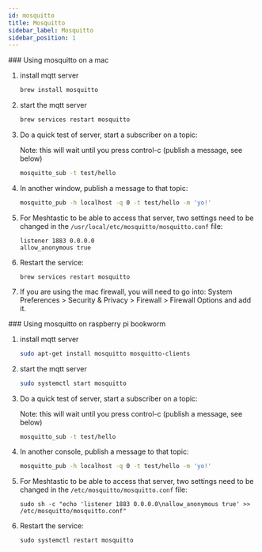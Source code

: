 ```yaml
---
id: mosquitto
title: Mosquitto
sidebar_label: Mosquitto
sidebar_position: 1
---
```

<Tabs>
<TabItem value="mac" label="Mac">
### Using mosquitto on a mac

1. install mqtt server

   ```sh
   brew install mosquitto
   ```

2. start the mqtt server

   ```sh
   brew services restart mosquitto
   ```

3. Do a quick test of server, start a subscriber on a topic:

   Note: this will wait until you press control-c (publish a message, see below)

   ```sh
   mosquitto_sub -t test/hello
   ```

4. In another window, publish a message to that topic:

   ```sh
   mosquitto_pub -h localhost -q 0 -t test/hello -m 'yo!'
   ```

5. For Meshtastic to be able to access that server, two settings need to be changed in the
   `/usr/local/etc/mosquitto/mosquitto.conf` file:

   ```shell
   listener 1883 0.0.0.0
   allow_anonymous true
   ```

6. Restart the service:

   ```shell
   brew services restart mosquitto
   ```

7. If you are using the mac firewall, you will need to go into: System Preferences > Security & Privacy > Firewall > Firewall Options and add it.
</TabItem>
<TabItem value="raspberrypi" label="Raspberry Pi">
### Using mosquitto on raspberry pi bookworm

1. install mqtt server

   ```sh
   sudo apt-get install mosquitto mosquitto-clients
   ```

2. start the mqtt server

   ```sh
   sudo systemctl start mosquitto
   ```

3. Do a quick test of server, start a subscriber on a topic:

   Note: this will wait until you press control-c (publish a message, see below)

   ```sh
   mosquitto_sub -t test/hello
   ```

4. In another console, publish a message to that topic:

   ```sh
   mosquitto_pub -h localhost -q 0 -t test/hello -m 'yo!'
   ```

5. For Meshtastic to be able to access that server, two settings need to be changed in the
   `/etc/mosquitto/mosquitto.conf` file:

   ```shell
   sudo sh -c "echo 'listener 1883 0.0.0.0\nallow_anonymous true' >> /etc/mosquitto/mosquitto.conf"
   ```

6. Restart the service:

   ```shell
   sudo systemctl restart mosquitto
   ```
</TabItem>
</Tabs>